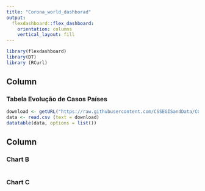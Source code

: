 ---
title: "Corona_world_dashborad"
output: 
  flexdashboard::flex_dashboard:
    orientation: columns
    vertical_layout: fill
---

```{r setup, include=FALSE}
library(flexdashboard)
library(DT)
library (RCurl)
```

Column {data-width=650}
-----------------------------------------------------------------------

### Tabela Evolução de Casos Países

```{r}
download <- getURL("https://raw.githubusercontent.com/CSSEGISandData/COVID-19/master/csse_covid_19_data/csse_covid_19_time_series/time_series_covid19_confirmed_global.csv")
data <- read.csv (text = download)
datatable(data, options = list())

```

Column {data-width=350}
-----------------------------------------------------------------------

### Chart B

```{r}

```

### Chart C

```{r}

```

